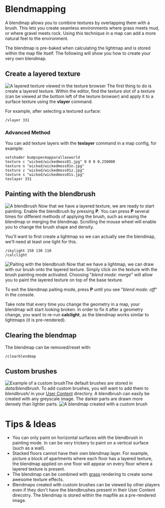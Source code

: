 = Blendmapping =
A blendmap allows you to combine textures by overlapping them with a brush. This lets you create seamless environments where grass meets mud, or where gravel meets rock. Using this technique in a map can add a more natural feel to the environment. 

The blendmap is pre-baked when calculating the lightmap and is stored within the map file itself. The following will show you how to create your very own blendmap.

== Create a layered texture ==
[[File:Blendmap-2.jpg|thumb|A layered texture viewed in the texture browser]]
The first thing to do is create a layered texture. Within the editor, find the texture slot of a texture (can be viewed at the bottom left of the texture browser) and apply it to a surface texture using the '''vlayer''' command.

For example, after selecting a textured surface:
 /vlayer 331

=== Advanced Method ===
You can add texture layers with the '''texlayer''' command in a map config, for example:
 setshader bumpspecmapparallaxworld
 texture c "wicked/wickedmoss01.jpg" 0 0 0 0.250000
 texture n "wicked/wickedmoss01n.jpg"
 texture z "wicked/wickedmoss01z.jpg"
 texture s "wicked/wickedmoss01s.jpg"
 texlayer 331

== Painting with the blendbrush ==
[[File:Blendmap-1.jpg|thumb|A blendbrush]]
Now that we have a layered texture, we are ready to start painting. Enable the blendbrush by pressing '''P'''. You can press '''P''' several times for different methods of applying the brush, such as erasing the blendmap or merging the blendmap. Scrolling the mouse wheel will enable you to change the brush shape and density.

You'll want to first create a lightmap so we can actually see the blendmap, we'll need at least one light for this. 
 /skylight 150 130 110
 /calclight


[[File:Blendmap-3.jpg|thumb|Paiting with the blendbrush]]
Now that we have a lightmap, we can draw with our brush onto the layered texture. Simply click on the texture with the brush painting mode activated. Choosing "''blend mode: merge''" will allow you to paint the layered texture on top of the base texture.

To exit the blendmap paiting mode, press '''P''' until you see "''blend mode: off''" in the console.

Take note that every time you change the geometry in a map, your blendmap will start looking broken. In order to fix it after a geometry change, you want to re-run '''calclight''', as the blendmap works similar to lightmaps (it is pre-rendered).

== Clearing the blendmap ==
The blendmap can be removed/reset with:
 /clearblendmap

== Custom brushes ==
[[File:Radioactive 512.png|thumb|Example of a custom brush]]The default brushes are stored in ''data/blendbrush''. To add custom brushes, you will want to add them to ''blendbrush/'' in your [[Game_Settings#Location|User Content]] directory. A blendbrush can easily be created with any greyscale image. The darker parts are drawn more densely than lighter parts.
[[File:Blendmap-4.jpg|thumb|A blendmap created with a custom brush]]

= Tips & Ideas =
* You can only paint on horizontal surfaces with the blendbrush in painting mode. In can be very trickery to paint on a vertical surface (such as a wall).
* Stacked floors cannot have their own blendmap layer. For example, picture a block of apartments where each floor has a layered texture, the blendmap applied on one floor will appear on every floor where a layered texture is present.
* The blendmap can be combined with [[grass]] rendering to create some awesome texture effects.
* Blendmaps created with custom brushes can be viewed by other players even if they don't have the blendbrushes present in their User Content direcotry. The blendmap is stored within the mapfile as a pre-rendered image.